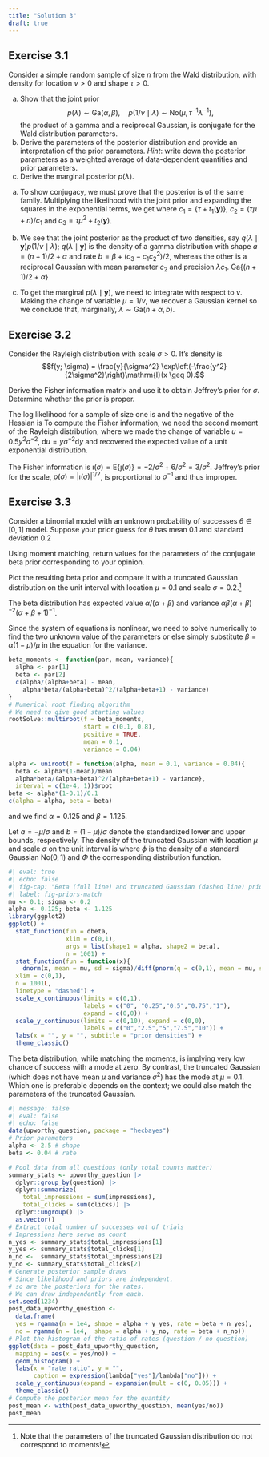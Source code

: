 ```yaml
---
title: "Solution 3"
draft: true
---
```


## Exercise 3.1

Consider a simple random sample of size $n$ from the Wald distribution, with density
\begin{align*}
f(y; \nu, \lambda) = \left(\frac{\lambda}{2\pi y^{3}}\right)^{1/2} \exp\left\{ - \frac{\lambda (y-\nu)^2}{2\nu^2y}\right\}\mathrm{I}(y > 0)
\end{align*}
for location $\nu >0$ and shape $\tau>0$. 

a. Show that the joint prior
$$ p(\lambda) \sim \mathsf{Ga}(\alpha, \beta), \quad p(1/\nu \mid \lambda) \sim  \mathsf{No}(\mu, \tau^{-1}\lambda^{-1}),$$ the product of a gamma and a reciprocal Gaussian, is conjugate for the Wald distribution parameters.
b. Derive the parameters of the posterior distribution and provide an interpretation of the prior parameters. *Hint*: write down the posterior parameters as a weighted average of data-dependent quantities and prior parameters.
c. Derive the marginal posterior $p(\lambda)$.



::: {.solution}

a. To show conjugacy, we must prove that the posterior is of the same family. Multiplying the likelihood with the joint prior and expanding the squares in the exponential terms, we get
\begin{align*}
p(\lambda, \nu \mid \boldsymbol{y}) &\propto \frac{\lambda^{(n+1)/2+\alpha-1}}{\nu^2}\exp(-\lambda \beta) \exp\left[ -\frac{\lambda}{2}\left\{\frac{\tau}{\nu^{2}}-2\frac{\tau\mu}{\nu} + \tau\mu^2 +\frac{t_1(\boldsymbol{y})}{\nu^2} -  \frac{2n}{\nu} + t_2(\boldsymbol{y})\right\}\right] \\& \propto \frac{\lambda^{(n+1)/2+\alpha-1}}{\nu^2}\exp(-\lambda \beta) \exp\left[ -\frac{\lambda}{2}\left\{\frac{\tau + t_1(\boldsymbol{y})}{\nu^2} - 2\frac{\tau\mu+n}{\nu} + \tau\mu^2 + t_2(\boldsymbol{y})\right\} \right]
\\& \propto \frac{\lambda^{(n+1)/2+\alpha-1}}{\nu^2}\exp\left[-\lambda \left\{\beta + \frac{c_3-c_1c_2^2}{2}\right\}\right] \exp\left\{ -\frac{\lambda c_1}{2}\left(\nu^{-1} - c_2\right)^2\right\} 
\end{align*}
where $c_1=\{\tau + t_1(\boldsymbol{y})\}$, $c_2 =(\tau\mu+n)/c_1$ and $c_3 =\tau\mu^2 + t_2(\boldsymbol{y})$.

b. We see that the joint posterior as the product of two densities, say $q(\lambda \mid \boldsymbol{y})p(1/\nu \mid \lambda)$; $q(\lambda \mid \boldsymbol{y})$ is the density of a gamma distribution with shape $a = (n+1)/2+\alpha$ and rate $b=\beta + (c_3-c_1c_2^2)/2$, whereas the other is a reciprocal Gaussian with mean parameter $c_2$ and precision $\lambda c_1$. $\mathsf{Ga}\left\{(n+1)/2+\alpha\right\}$

c. To get the marginal $p(\lambda \mid \boldsymbol{y})$, we need to integrate with respect to $\nu$. Making the change of variable $\mu = 1/\nu$, we recover a Gaussian kernel
\begin{align*}
p(\lambda \mid \boldsymbol{y}) &= \lambda^{a-1}\exp(-b\lambda)\int_{\mathbb{R}}\exp\left\{ -\frac{\lambda c_1}{2}\left(\mu - c_2\right)^2\right\}  \mathrm{d} \mu 
\\&\propto \lambda^{a-1}\exp(-b\lambda) \lambda^{-1/2}
\end{align*}
so we conclude that, marginally, $\lambda \sim \mathsf{Ga}(n+ \alpha, b)$.

:::

## Exercise 3.2

Consider the Rayleigh distribution with scale $\sigma>0$. It's density is
$$f(y; \sigma) = \frac{y}{\sigma^2} \exp\left(-\frac{y^2}{2\sigma^2}\right)\mathrm{I}(x \geq 0).$$

Derive the Fisher information matrix and use it to obtain Jeffrey's prior for $\sigma$. Determine whether the prior is proper.


::: {.solution}

The log likelihood for a sample of size one is 
\begin{align*}
\ell(\sigma) = \log(y) - 2\log(\sigma) - \frac{y^2}{2\sigma^2}
\end{align*}
and the negative of the Hessian is 
\begin{align*}
\jmath(\sigma) = -\frac{\partial^2 \ell(\sigma)}{\partial \sigma^2} = -\frac{2}{\sigma^2} + \frac{3y^2}{\sigma^4}
\end{align*}
To compute the Fisher information, we need the second moment of the Rayleigh distribution,
\begin{align*}
\mathsf{E}(Y^2) &= \int_0^\infty \frac{y^3}{\sigma^2}\exp\left(-\frac{y^2}{2\sigma^2}\right)\mathrm{d} y\\&= 2\sigma^2 \int_0^\infty u \exp(-u) \mathrm{d} u
\\&= 2\sigma^2
\end{align*}
where we made the change of variable $u= 0.5y^2\sigma^{-2}$, $\mathrm{d} u = y\sigma^{-2}\mathrm{d} y$ and recovered the expected value of a unit exponential distribution.

The Fisher information is $\imath(\sigma) = \mathsf{E}\{\jmath(\sigma)\}=-2/\sigma^2 + 6/\sigma^2 = 3/\sigma^2$. Jeffrey's prior for the scale, $p(\sigma) =|\imath(\sigma)|^{1/2}$, is proportional to $\sigma^{-1}$ and thus improper.

:::


## Exercise 3.3

Consider a binomial model with an unknown probability of successes $\theta \in [0,1]$ model. Suppose your prior guess for $\theta$ has mean $0.1$ and standard deviation $0.2$

Using moment matching, return values for the parameters of the conjugate beta prior corresponding to your opinion.


Plot the resulting beta prior and compare it with a truncated Gaussian distribution on the unit interval with location $\mu=0.1$ and scale $\sigma=0.2$.^[Note that the parameters of the truncated Gaussian distribution do not correspond to moments!]


::: {.solution}

The beta distribution has expected value $\alpha/(\alpha+\beta)$ and variance $\alpha\beta(\alpha+\beta)^{-2}(\alpha+\beta+1)^{-1}$.

Since the system of equations is nonlinear, we need to solve numerically to find the two unknown value of the parameters or else simply substitute $\beta = \alpha (1-\mu)/\mu$ in the equation for the variance.

```r
beta_moments <- function(par, mean, variance){
  alpha <- par[1]
  beta <- par[2]
  c(alpha/(alpha+beta) - mean,
    alpha*beta/(alpha+beta)^2/(alpha+beta+1) - variance)
}
# Numerical root finding algorithm
# We need to give good starting values
rootSolve::multiroot(f = beta_moments,
                     start = c(0.1, 0.8),
                     positive = TRUE,
                     mean = 0.1, 
                     variance = 0.04)

alpha <- uniroot(f = function(alpha, mean = 0.1, variance = 0.04){
  beta <- alpha*(1-mean)/mean
  alpha*beta/(alpha+beta)^2/(alpha+beta+1) - variance}, 
  interval = c(1e-4, 1))$root
beta <- alpha*(1-0.1)/0.1
c(alpha = alpha, beta = beta)
```

and we find $\alpha = 0.125$ and $\beta=1.125$.

Let $a = -\mu/\sigma$ and $b = (1-\mu)/\sigma$ denote the standardized lower and upper bounds, respectively. The density of the truncated Gaussian with location $\mu$ and scale $\sigma$ on the unit interval is
\begin{align*}
f(x; \mu, \sigma) = \frac{1}{\sigma}\frac{\phi\left(\frac{x - \mu}{\sigma}\right)}{\Phi(b) - \Phi(a)},
\end{align*}
where $\phi$ is the density of a standard Gaussian $\mathsf{No}(0,1)$ and $\Phi$ the corresponding distribution function.

<!--
and we can easily obtain the formulae for the first two moments (e.g., Wikipedia). Let $a = -\mu/\sigma$ and $b = (1-\mu)/\sigma$ denote the centered bounds; then
\begin{align*}
\mathsf{E}(Y) &= \mu - \sigma\frac{\phi(b) - \phi(a) }{\Phi(b) - \Phi(a)} \\
\mathsf{Va}(Y) & = \sigma\left[1 - \frac{b\phi(b) - \phi(a)}{\Phi(b) - \Phi(a)} - \left\{\frac{\phi(b) - \phi(a) }{\Phi(b) - \Phi(a)}\right\}^2\right]
\end{align*}
we have reasonable guess for starting values

-->

```r
#| eval: true
#| echo: false
#| fig-cap: "Beta (full line) and truncated Gaussian (dashed line) prior densities."
#| label: fig-priors-match
mu <- 0.1; sigma <- 0.2
alpha <- 0.125; beta <- 1.125
library(ggplot2)
ggplot() + 
  stat_function(fun = dbeta,
                xlim = c(0,1), 
                args = list(shape1 = alpha, shape2 = beta),
                n = 1001) +
  stat_function(fun = function(x){
    dnorm(x, mean = mu, sd = sigma)/diff(pnorm(q = c(0,1), mean = mu, sd = sigma))}, 
  xlim = c(0,1), 
  n = 1001L,
  linetype = "dashed") +
  scale_x_continuous(limits = c(0,1),
                     labels = c("0", "0.25","0.5","0.75","1"),
                     expand = c(0,0)) + 
  scale_y_continuous(limits = c(0,10), expand = c(0,0),
                     labels = c("0","2.5","5","7.5","10")) + 
  labs(x = "", y = "", subtitle = "prior densities") + 
  theme_classic()
```

The beta distribution, while matching the moments, is implying very low chance of success with a mode at zero. By contrast, the truncated Gaussian (which does not have mean $\mu$ and variance $\sigma^2$) has the mode at $\mu=0.1$. Which one is preferable depends on the context; we could also match the parameters of the truncated Gaussian.

:::


<!-- ## Exercise 3.4 -->

<!-- Reproduce the analysis of Example 3.5 (Should you phrase your headline as a question?) of the [course notes](https://lbelzile.github.io/MATH80601A/priors.html#exm-poisson-upworthy-question) using the `upworthy_question` data from the [`hecbayes` package](https://github.com/lbelzile/hecbayes). -->



<!-- :::{.solution} -->

```r
#| message: false
#| eval: false
#| echo: false
data(upworthy_question, package = "hecbayes")
# Prior parameters
alpha <- 2.5 # shape
beta <- 0.04 # rate

# Pool data from all questions (only total counts matter)
summary_stats <- upworthy_question |>
  dplyr::group_by(question) |>
  dplyr::summarize(
    total_impressions = sum(impressions),
    total_clicks = sum(clicks)) |>
  dplyr::ungroup() |>
  as.vector()
# Extract total number of successes out of trials
# Impressions here serve as count
n_yes <- summary_stats$total_impressions[1]
y_yes <- summary_stats$total_clicks[1]
n_no <-  summary_stats$total_impressions[2]
y_no <- summary_stats$total_clicks[2]
# Generate posterior sample draws
# Since likelihood and priors are independent, 
# so are the posteriors for the rates. 
# We can draw independently from each.
set.seed(1234)
post_data_upworthy_question <- 
  data.frame( 
  yes = rgamma(n = 1e4, shape = alpha + y_yes, rate = beta + n_yes),
  no = rgamma(n = 1e4,  shape = alpha + y_no, rate = beta + n_no))
# Plot the histogram of the ratio of rates (question / no question)
ggplot(data = post_data_upworthy_question,
  mapping = aes(x = yes/no)) +
  geom_histogram() +
  labs(x = "rate ratio", y = "",
       caption = expression(lambda["yes"]/lambda["no"])) +
  scale_y_continuous(expand = expansion(mult = c(0, 0.05))) +
  theme_classic()
# Compute the posterior mean for the quantity
post_mean <- with(post_data_upworthy_question, mean(yes/no))
post_mean
```

<!-- ::: -->
